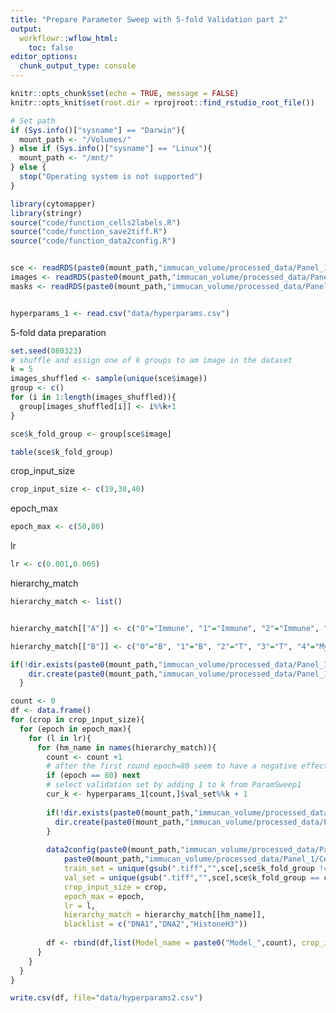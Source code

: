 ```yaml
---
title: "Prepare Parameter Sweep with 5-fold Validation part 2"
output:
  workflowr::wflow_html:
    toc: false
editor_options:
  chunk_output_type: console
---
```


```r
knitr::opts_chunk$set(echo = TRUE, message = FALSE)
knitr::opts_knit$set(root.dir = rprojroot::find_rstudio_root_file())

# Set path
if (Sys.info()["sysname"] == "Darwin"){
  mount_path <- "/Volumes/"
} else if (Sys.info()["sysname"] == "Linux"){
  mount_path <- "/mnt/"
} else {
  stop("Operating system is not supported")
}
```

```r
library(cytomapper)
library(stringr)
source("code/function_cells2labels.R")
source("code/function_save2tiff.R")
source("code/function_data2config.R")


sce <- readRDS(paste0(mount_path,"immucan_volume/processed_data/Panel_1/cell_classification/sce_selected.rds"))
images <- readRDS(paste0(mount_path,"immucan_volume/processed_data/Panel_1/cell_classification/all_images.rds"))
masks <- readRDS(paste0(mount_path,"immucan_volume/processed_data/Panel_1/cell_classification/all_masks.rds"))


hyperparams_1 <- read.csv("data/hyperparams.csv")
```


5-fold data preparation
```r
set.seed(080323)
# shuffle and assign one of k groups to am image in the dataset
k = 5
images_shuffled <- sample(unique(sce$image))
group <- c()
for (i in 1:length(images_shuffled)){
  group[images_shuffled[i]] <- i%%k+1
}

sce$k_fold_group <- group[sce$image]

table(sce$k_fold_group)
```

crop_input_size
```r
crop_input_size <- c(19,30,40)
```

epoch_max
```r
epoch_max <- c(50,80)
```

lr
```r
lr <- c(0.001,0.005)
```

hierarchy_match
```r
hierarchy_match <- list()


hierarchy_match[["A"]] <- c("0"="Immune", "1"="Immune", "2"="Immune", "3"="Immune", "4"="Immune", "5"="Immune", "6"="Immune", "7"="Other", "8"="Immune", "9"="Immune", "10"="Immune", "11"="Immune", "12"="Immune", "13"="Other", "-1"="Other")

hierarchy_match[["B"]] <- c("0"="B", "1"="B", "2"="T", "3"="T", "4"="Myeloid", "5"="Myeloid", "6"="Myeloid", "7"="Other", "8"="Myeloid", "9"="T", "10"="Myeloid", "11"="B", "12"="T", "13"="Tumor", "-1"="Other")

```


```r
if(!dir.exists(paste0(mount_path,"immucan_volume/processed_data/Panel_1/CellSighter/ParamSweep2"))){
    dir.create(paste0(mount_path,"immucan_volume/processed_data/Panel_1/CellSighter/ParamSweep2"))
  }

count <- 0
df <- data.frame()
for (crop in crop_input_size){
  for (epoch in epoch_max){
    for (l in lr){
      for (hm_name in names(hierarchy_match)){
        count <- count +1
        # after the first round epoch=80 seem to have a negative effect, due to time reasons it wont be computed in the secound round
        if (epoch == 80) next
        # select validation set by adding 1 to k from ParamSweep1
        cur_k <- hyperparams_1[count,]$val_set%%k + 1
        
        if(!dir.exists(paste0(mount_path,"immucan_volume/processed_data/Panel_1/CellSighter/ParamSweep2/Model_",count,"/"))){
          dir.create(paste0(mount_path,"immucan_volume/processed_data/Panel_1/CellSighter/ParamSweep2/Model_",count,"/"))
        }
        
        data2config(paste0(mount_path,"immucan_volume/processed_data/Panel_1/CellSighter/ParamSweep2/Model_",count,"/"),
            paste0(mount_path,"immucan_volume/processed_data/Panel_1/CellSighter/Input/"),
            train_set = unique(gsub(".tiff","",sce[,sce$k_fold_group != cur_k]$image)),
            val_set = unique(gsub(".tiff","",sce[,sce$k_fold_group == cur_k]$image)),
            crop_input_size = crop,
            epoch_max = epoch,
            lr = l,
            hierarchy_match = hierarchy_match[[hm_name]],
            blacklist = c("DNA1","DNA2","HistoneH3"))
        
        df <- rbind(df,list(Model_name = paste0("Model_",count), crop_input_size = crop, epoch_max = epoch, lr = l, hierarchy_match = hm_name, val_set = cur_k))
      }
    }
  }
}

write.csv(df, file="data/hyperparams2.csv")

```
